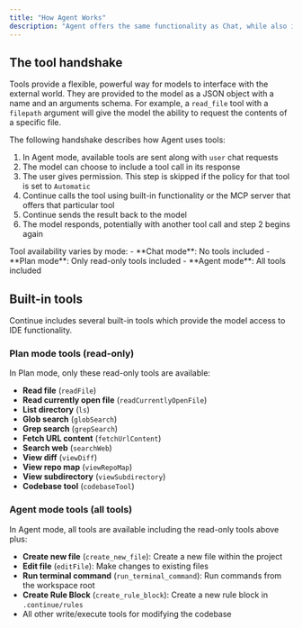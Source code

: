 ```yaml
---
title: "How Agent Works"
description: "Agent offers the same functionality as Chat, while also including tools in the request to the model and an interface for handling tool calls and responses."
---
```


## The tool handshake

Tools provide a flexible, powerful way for models to interface with the external world. They are provided to the model as a JSON object with a name and an arguments schema. For example, a `read_file` tool with a `filepath` argument will give the model the ability to request the contents of a specific file.

The following handshake describes how Agent uses tools:

1. In Agent mode, available tools are sent along with `user` chat requests
2. The model can choose to include a tool call in its response
3. The user gives permission. This step is skipped if the policy for that tool is set to `Automatic`
4. Continue calls the tool using built-in functionality or the MCP server that offers that particular tool
5. Continue sends the result back to the model
6. The model responds, potentially with another tool call and step 2 begins again

<Info>
  Tool availability varies by mode:
  - **Chat mode**: No tools included
  - **Plan mode**: Only read-only tools included
  - **Agent mode**: All tools included
</Info>

## Built-in tools

Continue includes several built-in tools which provide the model access to IDE functionality.

### Plan mode tools (read-only)

In Plan mode, only these read-only tools are available:
- **Read file** (`readFile`)
- **Read currently open file** (`readCurrentlyOpenFile`)
- **List directory** (`ls`)
- **Glob search** (`globSearch`)
- **Grep search** (`grepSearch`)
- **Fetch URL content** (`fetchUrlContent`)
- **Search web** (`searchWeb`)
- **View diff** (`viewDiff`)
- **View repo map** (`viewRepoMap`)
- **View subdirectory** (`viewSubdirectory`)
- **Codebase tool** (`codebaseTool`)

### Agent mode tools (all tools)

In Agent mode, all tools are available including the read-only tools above plus:

- **Create new file** (`create_new_file`): Create a new file within the project
- **Edit file** (`editFile`): Make changes to existing files
- **Run terminal command** (`run_terminal_command`): Run commands from the workspace root
- **Create Rule Block** (`create_rule_block`): Create a new rule block in `.continue/rules`
- All other write/execute tools for modifying the codebase
